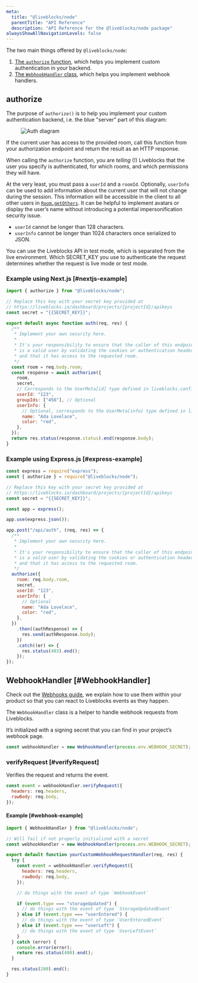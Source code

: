 ```yaml
---
meta:
  title: "@liveblocks/node"
  parentTitle: "API Reference"
  description: "API Reference for the @liveblocks/node package"
alwaysShowAllNavigationLevels: false
---
```


The two main things offered by `@liveblocks/node`:

1. [The `authorize` function](#authorize), which helps you implement custom
   authentication in your backend.
1. [The `WebhookHandler` class](#WebhookHandler), which helps you implement
   webhook handlers.

## authorize

The purpose of `authorize()` is to help you implement your custom authentication
backend, i.e. the blue "server" part of this diagram:

<Figure highlight={false}>
  <Image
    src="/assets/id-token-auth-diagram.png"
    alt="Auth diagram"
    width={768}
    height={576}
  />
</Figure>

If the current user has access to the provided room, call this function from
your authorization endpoint and return the result as an HTTP response.

When calling the `authorize` function, you are _telling_ (!) Liveblocks that the
user you specify is authenticated, for which rooms, and which permissions they
will have.

At the very least, you must pass a `userId` and a `roomId`. Optionally,
`userInfo` can be used to add information about the current user that will not
change during the session. This information will be accessible in the client to
all other users in [`Room.getOthers`][]. It can be helpful to implement avatars
or display the user’s name without introducing a potential impersonification
security issue.

- `userId` cannot be longer than 128 characters.
- `userInfo` cannot be longer than 1024 characters once serialized to JSON.

<Banner title="Live or test mode?">

You can use the Liveblocks API in test mode, which is separated from the live
environment. Which SECRET_KEY you use to authenticate the request determines
whether the request is live mode or test mode.

</Banner>

### Example using Next.js [#nextjs-example]

```js
import { authorize } from "@liveblocks/node";

// Replace this key with your secret key provided at
// https://liveblocks.io/dashboard/projects/{projectId}/apikeys
const secret = "{{SECRET_KEY}}";

export default async function auth(req, res) {
  /**
   * Implement your own security here.
   *
   * It's your responsibility to ensure that the caller of this endpoint
   * is a valid user by validating the cookies or authentication headers
   * and that it has access to the requested room.
   */
  const room = req.body.room;
  const response = await authorize({
    room,
    secret,
    // Corresponds to the UserMeta[id] type defined in liveblocks.config.ts
    userId: "123",
    groupIds: ["456"], // Optional
    userInfo: {
      // Optional, corresponds to the UserMeta[info] type defined in liveblocks.config.ts
      name: "Ada Lovelace",
      color: "red",
    },
  });
  return res.status(response.status).end(response.body);
}
```

### Example using Express.js [#express-example]

```js
const express = require("express");
const { authorize } = require("@liveblocks/node");

// Replace this key with your secret key provided at
// https://liveblocks.io/dashboard/projects/{projectId}/apikeys
const secret = "{{SECRET_KEY}}";

const app = express();

app.use(express.json());

app.post("/api/auth", (req, res) => {
  /**
   * Implement your own security here.
   *
   * It's your responsibility to ensure that the caller of this endpoint
   * is a valid user by validating the cookies or authentication headers
   * and that it has access to the requested room.
   */
  authorize({
    room: req.body.room,
    secret,
    userId: "123",
    userInfo: {
      // Optional
      name: "Ada Lovelace",
      color: "red",
    },
  })
    .then((authResponse) => {
      res.send(authResponse.body);
    })
    .catch((er) => {
      res.status(403).end();
    });
});
```

## WebhookHandler [#WebhookHandler]

<Banner title="Need help implementing webhooks?">

Check out the [Webhooks guide](/docs/platform/webhooks), we explain how to use
them within your product so that you can react to Liveblocks events as they
happen.

</Banner>

The `WebhookHandler` class is a helper to handle webhook requests from
Liveblocks.

It’s initialized with a signing secret that you can find in your project’s
webhook page.

```js
const webhookHandler = new WebhookHandler(process.env.WEBHOOK_SECRET);
```

### verifyRequest [#verifyRequest]

Verifies the request and returns the event.

```js
const event = webhookHandler.verifyRequest({
  headers: req.headers,
  rawBody: req.body,
});
```

#### Example [#webhook-example]

```js
import { WebhookHandler } from "@liveblocks/node";

// Will fail if not properly initialized with a secret
const webhookHandler = new WebhookHandler(process.env.WEBHOOK_SECRET);

export default function yourCustomWebhookRequestHandler(req, res) {
  try {
    const event = webhookHandler.verifyRequest({
      headers: req.headers,
      rawBody: req.body,
    });

    // do things with the event of type `WebhookEvent`

    if (event.type === "storageUpdated") {
      // do things with the event of type `StorageUpdatedEvent`
    } else if (event.type === "userEntered") {
      // do things with the event of type `UserEnteredEvent`
    } else if (event.type === "userLeft") {
      // do things with the event of type `UserLeftEvent`
    }
  } catch (error) {
    console.error(error);
    return res.status(400).end();
  }

  res.status(200).end();
}
```

[`room.getothers`]: /docs/api-reference/liveblocks-client#Room.getOthers
